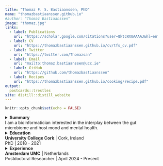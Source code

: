 ```yaml
---
title: "Thomaz F. S. Bastiaanssen, PhD"
name: "thomazbastiaanssen.github.io"
#author: "Thomaz Bastiaanssen"
image: "thomaz.jpg"
links:
  - label: Publications
    url: "https://scholar.google.com/citations?user=QktcRXUAAAAJ&hl=en"
  - label: CV
    url: "https://thomazbastiaanssen.github.io/cv/tfs_cv.pdf"
  - label: Twitter
    url: "https://twitter.com/Thomazsan"
  - label: Email
    url: "mailto:thomaz.bastiaanssen@ucc.ie"
  - label: GitHub
    url: "https://github.com/thomazbastiaanssen"
  - label: Recipes
    url: "https://thomazbastiaanssen.github.io/cooking/recipe.pdf"
output:
  postcards::trestles
site: distill::distill_website
---
```

<style>
.main-container {
  max-width: unset;
}
</style>


```r
knitr::opts_chunk$set(echo = FALSE)

```

<details>
  <summary>**Summary**<br>I am a bioinformatician interested in the interplay between the gut microbiome and host mood and mental health.</summary>

The focus of my research currently lies in understanding microbiome-gut-brain communication from a theoretical ecology/bioinformatics perspective. In particular, I am interested in understanding the role of stability and volatility of the gut microbiome in anxiety and depression and in integrating different types of ‘omics data in a biologically interpretable manner. 

As a bioinformatician, I value clear and easily interpretable analysis of complex data in order to promote interdisciplinary collaboration.
After working as the lead bioinformatician in Prof. Cryans lab in Cork, Ireland, I have recently transitioned to a new postition in Amsterdam UMC with Prof. Brenda Penninx.  
</details>

<details>
  <summary>**Education**<br>**University College Cork** | Cork, Ireland<br>
PhD | 2018 - 2021</summary>

* Supervision of Prof. John F. Cryan, Prof. Timothy G. Dinan and Dr. Marcus J. Claesson

**Utrecht University** | Utrecht, Netherlands<br>
MSc | 2014 - 2017<br>
<ul><li>Trajectory: Molecular and Cellular Life Sciences - Bioinformatics</li></ul>

BSc | 2010 - 2013<br>
<ul><li>Major in Biology with a Minor in Art History</li></ul>
</details> 


<details>
  <summary>**Experience**<br>**Amsterdam UMC** | Netherlands<br>
Postdoctoral Researcher | April 2024 - Present<br></summary>
<ul><li>Microbiome Bioinformatician</li></ul>

**APC Microbiome Ireland** | Cork, Ireland<br>
Postdoctoral Researcher | March 2021 - March 2024<br>
<ul><li>Lead Bioinformatician</li></ul>
</details>


